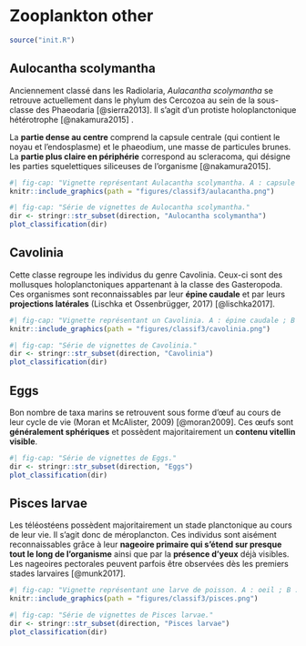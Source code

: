 # Zooplankton other

```r
source("init.R")
```

## Aulocantha scolymantha

Anciennement classé dans les Radiolaria, *Aulacantha scolymantha* se retrouve actuellement dans le phylum des Cercozoa au sein de la sous-classe des Phaeodaria [@sierra2013]. Il s'agit d'un protiste holoplanctonique hétérotrophe [@nakamura2015] .

La **partie dense au centre** comprend la capsule centrale (qui contient le noyau et l'endosplasme) et le phaeodium, une masse de particules brunes. La **partie plus claire en périphérie** correspond au scleracoma, qui désigne les parties squelettiques siliceuses de l'organisme [@nakamura2015].

```r
#| fig-cap: "Vignette représentant Aulacantha scolymantha. A : capsule centrale et phaedium ; B : scleracoma."
knitr::include_graphics(path = "figures/classif3/aulacantha.png")
```

```r
#| fig-cap: "Série de vignettes de Aulocantha scolymantha."
dir <- stringr::str_subset(direction, "Aulocantha scolymantha")
plot_classification(dir)
```

## Cavolinia

Cette classe regroupe les individus du genre Cavolinia. Ceux-ci sont des mollusques holoplanctoniques appartenant à la classe des Gasteropoda. Ces organismes sont reconnaissables par leur **épine caudale** et par leurs **projections latérales** (Lischka et Ossenbrügger, 2017) [@lischka2017].

```r
#| fig-cap: "Vignette représentant un Cavolinia. A : épine caudale ; B : projection latérale."
knitr::include_graphics(path = "figures/classif3/cavolinia.png")
```

```r
#| fig-cap: "Série de vignettes de Cavolinia."
dir <- stringr::str_subset(direction, "Cavolinia")
plot_classification(dir)
```

## Eggs

Bon nombre de taxa marins se retrouvent sous forme d'œuf au cours de leur cycle de vie (Moran et McAlister, 2009) [@moran2009]. Ces œufs sont **généralement sphériques** et possèdent majoritairement un **contenu vitellin visible**.

```r
#| fig-cap: "Série de vignettes de Eggs."
dir <- stringr::str_subset(direction, "Eggs")
plot_classification(dir)
```

## Pisces larvae

Les téléostéens possèdent majoritairement un stade planctonique au cours de leur vie. Il s'agit donc de méroplancton. Ces individus sont aisément reconnaissables grâce à leur **nageoire primaire qui s'étend sur presque tout le long de l'organisme** ainsi que par la **présence d'yeux** déjà visibles. Les nageoires pectorales peuvent parfois être observées dès les premiers stades larvaires [@munk2017].

```r
#| fig-cap: "Vignette représentant une larve de poisson. A : oeil ; B : nageoire pectorale ; C : nageoire primaire."
knitr::include_graphics(path = "figures/classif3/pisces.png")
```

```r
#| fig-cap: "Série de vignettes de Pisces larvae."
dir <- stringr::str_subset(direction, "Pisces larvae")
plot_classification(dir)
```

